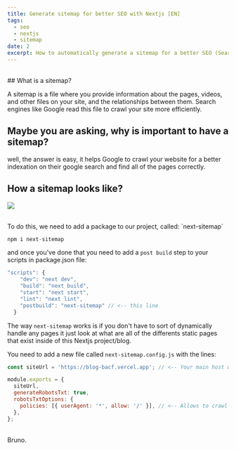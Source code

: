 ```yaml
---
title: Generate sitemap for better SEO with Nextjs [EN]
tags:
  - seo
  - nextjs
  - sitemap
date: 2
excerpt: How to automatically generate a sitemap for a better SEO (Search Engine Optimization)
---
```


<br />
## What is a sitemap?

A sitemap is a file where you provide information about the pages, videos,
and other files on your site, and the relationships between them. Search engines
like Google read this file to crawl your site more efficiently.

## Maybe you are asking, why is important to have a sitemap?

well, the answer is easy, it helps Google to crawl your website for a better indexation on their google search and find all of the pages correctly.

## How a sitemap looks like?

<Image
  src="/images/sitemap-example.png"
  width={700}
  height={450}
  layout="intrinsic"
/>

<br />
To do this, we need to add a package to our project, called: `next-sitemap`

```js
npm i next-sitemap
```

and once you've done that you need to add a `post build` step to your scripts in package.json file:

```js
"scripts": {
    "dev": "next dev",
    "build": "next build",
    "start": "next start",
    "lint": "next lint",
    "postbuild": "next-sitemap" // <-- this line
  }
```

The way `next-sitemap` works is if you don't have to sort of dynamically handle any pages it just look at what are all of the differents static pages that exist inside of this Nextjs project/blog.

You need to add a new file called `next-sitemap.config.js` with the lines:

```js
const siteUrl = 'https://blog-bacf.vercel.app'; // <-- Your main host where your page is building

module.exports = {
  siteUrl,
  generateRobotsTxt: true,
  robotsTxtOptions: {
    policies: [{ userAgent: '*', allow: '/' }], // <-- Allows to crawl all the pages dynamically generated
  },
};
```

<br />

<div
  style={{
    display: 'flex',
    justifyContent: 'right',
  }}
>
  Bruno.
</div>
